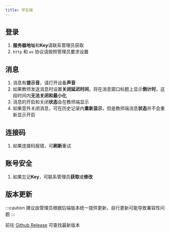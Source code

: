 ```yaml
---
title: 学生端
---
```


## 登录

1. **服务器地址**和**Key**请联系管理员获取
2. `http` 和 `ws` 协议请按照管理员要求设置

## 消息

1. 消息有**提示音**，请打开设备**声音**
2. 如果教师发送消息时设置**关闭延迟时间**，将在消息窗口标题上显示**倒计时**，这段时间内**无法关闭和最小化**
3. 消息的开启和关闭**状态**会在教师端显示
4. 如果意外关闭消息，可在历史记录内**重新显示**，但是教师端消息**状态**并不会重新显示开启

## 连接码

1. 如果连接码报错，可**刷新**重试

## 账号安全

1. 如果忘记**Key**，可联系管理员**获取**或**修改**

## 版本更新

:::caution
建议由管理员根据后端版本统一提供更新，自行更新可能导致兼容性问题
:::

前往 [Github Release](https://github.com/MessagePigeon/client-student/releases) 可查找最新版本
